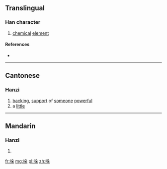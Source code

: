 ==Translingual==

===Han character===
{{Han char|rn=30|rad=口|as=06|sn=9|four=|canj=口竹弓木 (RHND)|ids=⿰[[口]][[朵]]}}

# [[chemical]] [[element]]

====References====
* {{Han ref|kx=0189.271|hdz=10619.130|uh=54DA|ud=21722}}

----

==Cantonese==

===Hanzi===
{{yue-hanzi|jyut=[[do2]], [[doe1]]|y=do2, deu1}}

# [[backing]], [[support]] of [[someone]] [[powerful]]
# a [[little]]

----

==Mandarin==

===Hanzi===
{{cmn-hanzi|pin=[[duǒ]] ([[duo3]])|wg=to<sup>3</sup>}}

# {{defn|lang=cmn|sort=口06}}

[[fr:哚]]
[[mg:哚]]
[[pl:哚]]
[[zh:哚]]